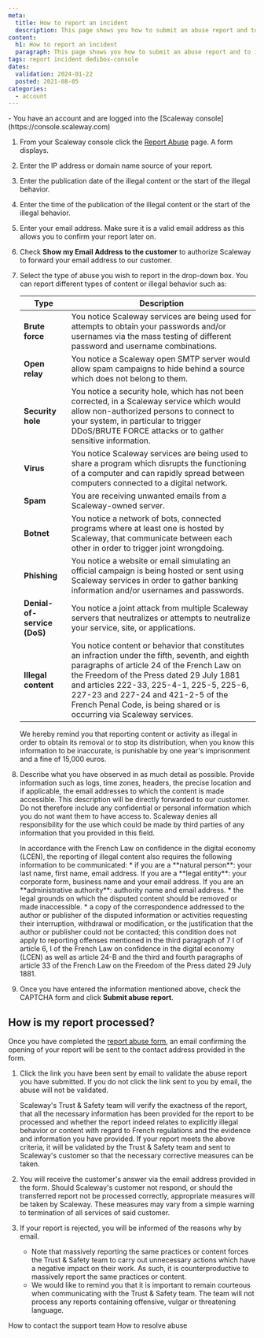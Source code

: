 ```yaml
---
meta:
  title: How to report an incident
  description: This page shows you how to submit an abuse report and to indicate how the report will be processed.
content:
  h1: How to report an incident
  paragraph: This page shows you how to submit an abuse report and to indicate how the report will be processed.
tags: report incident dedibox-console
dates:
  validation: 2024-01-22
  posted: 2021-08-05
categories:
  - account
---
```


<Message type="requirement">
  - You have an account and are logged into the [Scaleway console](https://console.scaleway.com)
</Message>

1. From your Scaleway console click the [Report Abuse](https://console.scaleway.com/support/abuses/create) page. A form displays.
2. Enter the IP address or domain name source of your report.
3. Enter the publication date of the illegal content or the start of the illegal behavior.
4. Enter the time of the publication of the illegal content or the start of the illegal behavior.
5. Enter your email address. Make sure it is a valid email address as this allows you to confirm your report later on.
6. Check **Show my Email Address to the customer** to authorize Scaleway to forward your email address to our customer.
7. Select the type of abuse you wish to report in the drop-down box.
    <Message type="note">
    You can report different types of content or illegal behavior such as: 

    | **Type**                    | **Description**                                                                                                                                                                                                                                                                                                                                         |
    |-----------------------------|---------------------------------------------------------------------------------------------------------------------------------------------------------------------------------------------------------------------------------------------------------------------------------------------------------------------------------------------------------|
    | **Brute force**             | You notice Scaleway services are being used for attempts to obtain your passwords and/or usernames via the mass testing of different password and username combinations.                                                                                                                                                                                |
    | **Open relay**              | You notice a Scaleway open SMTP server would allow spam campaigns to hide behind a source which does not belong to them.                                                                                                                                                                                                                                |
    | **Security hole**           | You notice a security hole, which has not been corrected, in a Scaleway service which would allow non-authorized persons to connect to your system, in particular to trigger DDoS/BRUTE FORCE attacks or to gather sensitive information.                                                                                                               |
    | **Virus**                   | You notice Scaleway services are being used to share a program which disrupts the functioning of a computer and can rapidly spread between computers connected to a digital network.                                                                                                                                                                    |
    | **Spam**                    | You are receiving unwanted emails from a Scaleway-owned server.                                                                                                                                                                                                                                                                                         |
    | **Botnet**                  | You notice a network of bots, connected programs where at least one is hosted by Scaleway, that communicate between each other in order to trigger joint wrongdoing.                                                                                                                                                                                    |
    | **Phishing**                | You notice a website or email simulating an official campaign is being hosted or sent using Scaleway services in order to gather banking information and/or usernames and passwords.                                                                                                                                                                    |
    | **Denial-of-service (DoS)** | You notice a joint attack from multiple Scaleway servers that neutralizes or attempts to neutralize your service, site, or applications.                                                                                                                                                                                                                |
    | **Illegal content**         | You notice content or behavior that constitutes an infraction under the fifth, seventh, and eighth paragraphs of article 24 of the French Law on the Freedom of the Press dated 29 July 1881 and articles 222-33, 225-4-1, 225-5, 225-6, 227-23 and 227-24 and 421-2-5 of the French Penal Code, is being shared or is occurring via Scaleway services. |

    </Message>

    <Message type="important">
      We hereby remind you that reporting content or activity as illegal in order to obtain its removal or to stop its distribution, when you know this information to be inaccurate, is punishable by one year's imprisonment and a fine of 15,000 euros.
    </Message>
8. Describe what you have observed in as much detail as possible. Provide information such as logs, time zones, headers, the precise location and if applicable, the email addresses to which the content is made accessible. 
    <Message type="important">
      This description will be directly forwarded to our customer. Do not therefore include any confidential or personal information which you do not want them to have access to. Scaleway denies all responsibility for the use which could be made by third parties of any information that you provided in this field.
    </Message>

    <Message type="note">
      In accordance with the French Law on confidence in the digital economy (LCEN), the reporting of illegal content also requires the following information to be communicated:
      * if you are a **natural person**: your last name, first name, email address. If you are a **legal entity**: your corporate form, business name and your email address. If you are an **administrative authority**: authority name and email address. 
      * the legal grounds on which the disputed content should be removed or made inaccessible.
      * a copy of the correspondence addressed to the author or publisher of the disputed information or activities requesting their interruption, withdrawal or modification, or the justification that the author or publisher could not be contacted; this condition does not apply to reporting offenses mentioned in the third paragraph of 7 I of article 6, I of the French Law on confidence in the digital economy (LCEN) as well as article 24-B and the third and fourth paragraphs of article 33 of the French Law on the Freedom of the Press dated 29 July 1881.
    </Message>
9. Once you have entered the information mentioned above, check the CAPTCHA form and click **Submit abuse report**.

## How is my report processed?

Once you have completed the [report abuse form](https://abuse.scaleway.com), an email confirming the opening of your report will be sent to the contact address provided in the form.

1. Click the link you have been sent by email to validate the abuse report you have submitted.
    <Message type="important">
      If you do not click the link sent to you by email, the abuse will not be validated.
    </Message>

    Scaleway's Trust & Safety team will verify the exactness of the report, that all the necessary information has been provided for the report to be processed and whether the report indeed relates to explicitly illegal behavior or content with regard to French regulations and the evidence and information you have provided. If your report meets the above criteria, it will be validated by the Trust & Safety team and sent to Scaleway's customer so that the necessary corrective measures can be taken.
2. You will receive the customer's answer via the email address provided in the form.
    <Message type="note">
      Should Scaleway's customer not respond, or should the transferred report not be processed correctly, appropriate measures will be taken by Scaleway. These measures may vary from a simple warning to termination of all services of said customer.
    </Message>
3. If your report is rejected, you will be informed of the reasons why by email.
    <Message type="note">
      - Note that massively reporting the same practices or content forces the Trust & Safety team to carry out unnecessary actions which have a negative impact on their work. As such, it is counterproductive to massively report the same practices or content. 
      - We would like to remind you that it is important to remain courteous when communicating with the Trust & Safety team. The team will not process any reports containing offensive, vulgar or threatening language.
    </Message>


<Navigation title="See also">
  <PreviousButton to="/dedibox-console/account/how-to/contact-support">How to contact the support team</PreviousButton>
  <NextButton to="/dedibox-console/account/how-to/resolve-abuse">How to resolve abuse</NextButton>
</Navigation>